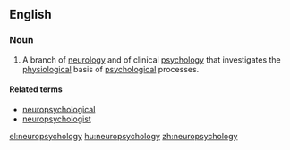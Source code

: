 ==English==

===Noun===
{{wikipedia}}
{{en-noun|-}}

# A branch of [[neurology]] and of clinical [[psychology]] that investigates the [[physiological]] basis of [[psychological]] processes.

====Related terms====
* [[neuropsychological]]
* [[neuropsychologist]]

[[el:neuropsychology]]
[[hu:neuropsychology]]
[[zh:neuropsychology]]